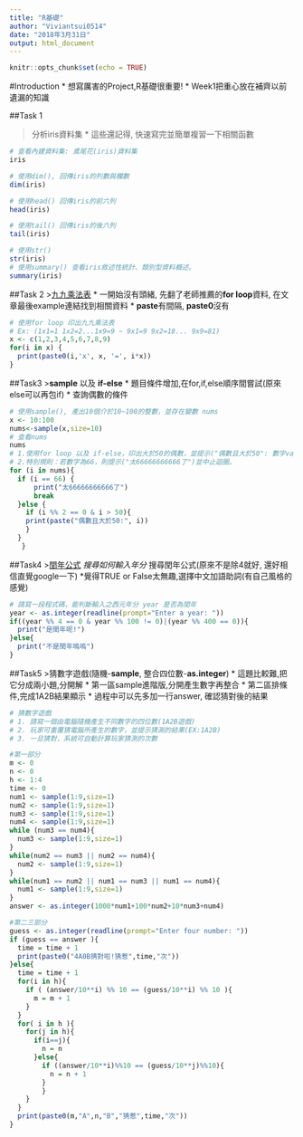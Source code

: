 ---
title: "R基礎"
author: "Viviantsui0514"
date: "2018年3月31日"
output: html_document
---

```{r setup, include=FALSE}
knitr::opts_chunk$set(echo = TRUE)
```
#Introduction
* 想寫厲害的Project,R基礎很重要!
* Week1把重心放在補齊以前遺漏的知識

##Task 1

>分析iris資料集
* 這些還記得, 快速寫完並簡單複習一下相關函數
```{r}
# 查看內建資料集: 鳶尾花(iris)資料集
iris

# 使用dim(), 回傳iris的列數與欄數
dim(iris)

# 使用head() 回傳iris的前六列
head(iris)

# 使用tail() 回傳iris的後六列
tail(iris)

# 使用str() 
str(iris)
# 使用summary() 查看iris敘述性統計、類別型資料概述。
summary(iris)
```

##Task 2
>[九九乘法表](https://www.datamentor.io/r-programming/examples/multiplication-table)
* 一開始沒有頭緒, 先翻了老師推薦的**for loop**資料, 在文章最後example連結找到相關資料
* **paste**有間隔, **paste0**沒有
```{r}
# 使用for loop 印出九九乘法表
# Ex: (1x1=1 1x2=2...1x9=9 ~ 9x1=9 9x2=18... 9x9=81)
x <- c(1,2,3,4,5,6,7,8,9)
for(i in x) {
  print(paste0(i,'x', x, '=', i*x))
}
```

##Task3
>**sample** 以及 **if-else**
* 題目條件增加,在for,if,else順序間嘗試(原來else可以再包if)
* 查詢偶數的條件
```{r}
# 使用sample(), 產出10個介於10~100的整數，並存在變數 nums
x <- 10:100
nums<-sample(x,size=10)
# 查看nums
nums
# 1.使用for loop 以及 if-else，印出大於50的偶數，並提示("偶數且大於50": 數字value)
# 2.特別規則：若數字為66，則提示("太66666666666了")並中止迴圈。
for (i in nums){
  if (i == 66) {
      print("太66666666666了")
      break
  }else {
    if (i %% 2 == 0 & i > 50){
    print(paste("偶數且大於50:", i))
    }
  }
   }
```

##Task4
>[閏年公式](http://tieba.baidu.com/p/5194809464)
*搜尋如何輸入年分
*搜尋閏年公式(原來不是除4就好, 還好相信直覺google一下)
*覺得TRUE or False太無趣,選擇中文加語助詞(有自己風格的感覺)
```{r}
# 請寫一段程式碼，能判斷輸入之西元年分 year 是否為閏年
year <- as.integer(readline(prompt="Enter a year: "))
if((year %% 4 == 0 & year %% 100 != 0)|(year %% 400 == 0)){
  print("是閏年呢!")
}else{
  print("不是閏年嗚嗚")
}
```

##Task5
>猜數字遊戲(隨機-**sample**, 整合四位數-**as.integer**)
* 這題比較難,把它分成兩小題,分開解
* 第一區sample進階版,分開產生數字再整合
* 第二區排條件,完成1A2B結果顯示
* 過程中可以先多加一行answer, 確認猜對後的結果
```{r}
# 猜數字遊戲
# 1. 請寫一個由電腦隨機產生不同數字的四位數(1A2B遊戲)
# 2. 玩家可重覆猜電腦所產生的數字，並提示猜測的結果(EX:1A2B)
# 3. 一旦猜對，系統可自動計算玩家猜測的次數

#第一部分
m <- 0
n <- 0
h <- 1:4 
time <- 0
num1 <- sample(1:9,size=1)
num2 <- sample(1:9,size=1)
num3 <- sample(1:9,size=1)
num4 <- sample(1:9,size=1)
while (num3 == num4){
  num3 <- sample(1:9,size=1)
}
while(num2 == num3 || num2 == num4){
  num2 <- sample(1:9,size=1)
}
while(num1 == num2 || num1 == num3 || num1 == num4){
  num1 <- sample(1:9,size=1)
}
answer <- as.integer(1000*num1+100*num2+10*num3+num4)

#第二三部分
guess <- as.integer(readline(prompt="Enter four number: "))
if (guess == answer ){
  time = time + 1
  print(paste0("4A0B猜對啦!猜惹",time,"次"))
}else{
  time = time + 1
  for(i in h){
    if ( (answer/10**i) %% 10 == (guess/10**i) %% 10 ){
      m = m + 1
    }
  }
  for( i in h ){
    for(j in h){
      if(i==j){
        n = n
      }else{
        if ((answer/10**i)%%10 == (guess/10**j)%%10){
          n = n + 1  
        }
        }
    }
  }
  print(paste0(m,"A",n,"B","猜惹",time,"次"))
}
```